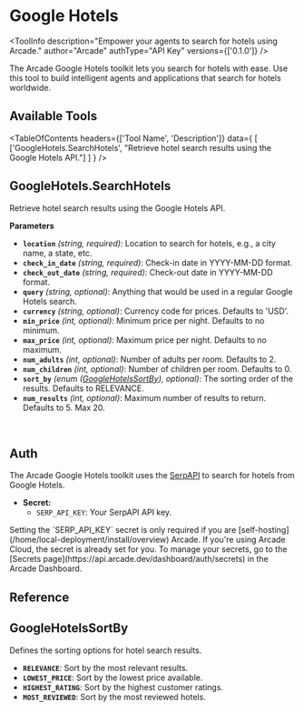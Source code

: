 # Google Hotels


<ToolInfo
  description="Empower your agents to search for hotels using Arcade."
  author="Arcade"
  authType="API Key"
  versions={['0.1.0']}
/>

<Badges repo="arcadeai/arcade-google-hotels" />

The Arcade Google Hotels toolkit lets you search for hotels with ease. Use this tool to build intelligent agents and applications that search for hotels worldwide.

## Available Tools

<TableOfContents
  headers={['Tool Name', 'Description']}
  data={
    [
      ['GoogleHotels.SearchHotels', "Retrieve hotel search results using the Google Hotels API."]
    ]
  }
/>

## GoogleHotels.SearchHotels

Retrieve hotel search results using the Google Hotels API.

**Parameters**

- **`location`** _(string, required)_: Location to search for hotels, e.g., a city name, a state, etc.
- **`check_in_date`** _(string, required)_: Check-in date in YYYY-MM-DD format.
- **`check_out_date`** _(string, required)_: Check-out date in YYYY-MM-DD format.
- **`query`** _(string, optional)_: Anything that would be used in a regular Google Hotels search.
- **`currency`** _(string, optional)_: Currency code for prices. Defaults to 'USD'.
- **`min_price`** _(int, optional)_: Minimum price per night. Defaults to no minimum.
- **`max_price`** _(int, optional)_: Maximum price per night. Defaults to no maximum.
- **`num_adults`** _(int, optional)_: Number of adults per room. Defaults to 2.
- **`num_children`** _(int, optional)_: Number of children per room. Defaults to 0.
- **`sort_by`** _(enum ([GoogleHotelsSortBy](#googlehotelssortby)), optional)_: The sorting order of the results. Defaults to RELEVANCE.
- **`num_results`** _(int, optional)_: Maximum number of results to return. Defaults to 5. Max 20.

<br />
<TabbedCodeBlock
  tabs={[
    {
      label: "Call the tool directly",
      content: {
        Python: [
          "/examples/integrations/mcp-servers/search/google_hotels/search_hotels_example_call_tool.py",
        ],
        JavaScript: ["/examples/integrations/mcp-servers/search/google_hotels/search_hotels_example_call_tool.js"],
      },
    }
  ]}
/>

## Auth

The Arcade Google Hotels toolkit uses the [SerpAPI](https://serpapi.com/) to search for hotels from Google Hotels.

- **Secret:**
  - `SERP_API_KEY`: Your SerpAPI API key.

<Note>
  Setting the `SERP_API_KEY` secret is only required if you are [self-hosting](/home/local-deployment/install/overview) Arcade. If you're using Arcade Cloud, the secret is already set for you. To manage your secrets, go to the [Secrets page](https://api.arcade.dev/dashboard/auth/secrets) in the Arcade Dashboard.
</Note>

## Reference

## GoogleHotelsSortBy

Defines the sorting options for hotel search results.

- **`RELEVANCE`**: Sort by the most relevant results.
- **`LOWEST_PRICE`**: Sort by the lowest price available.
- **`HIGHEST_RATING`**: Sort by the highest customer ratings.
- **`MOST_REVIEWED`**: Sort by the most reviewed hotels.

<ToolFooter pipPackageName="arcade_google_hotels" />
